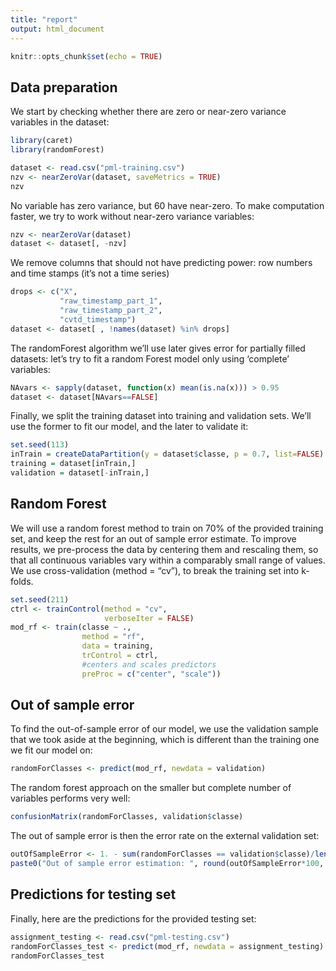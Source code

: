 ```yaml
---
title: "report"
output: html_document
---
```


```r
knitr::opts_chunk$set(echo = TRUE)
```

## Data preparation

We start by checking whether there are zero or near-zero variance variables in the dataset:

```r
library(caret)
library(randomForest)

dataset <- read.csv("pml-training.csv")
nzv <- nearZeroVar(dataset, saveMetrics = TRUE)
nzv
```

No variable has zero variance, but 60 have near-zero. To make computation faster, we try to work without near-zero variance variables:


```r
nzv <- nearZeroVar(dataset)
dataset <- dataset[, -nzv]
```

We remove columns that should not have predicting power: row numbers and time stamps (it's not a time series)

```r
drops <- c("X",
           "raw_timestamp_part_1",
           "raw_timestamp_part_2",
           "cvtd_timestamp")
dataset <- dataset[ , !names(dataset) %in% drops]
```

The randomForest algorithm we'll use later gives error for partially filled datasets: let's try to fit a random Forest model only using 'complete' variables:

```r
NAvars <- sapply(dataset, function(x) mean(is.na(x))) > 0.95
dataset <- dataset[NAvars==FALSE]
```

Finally, we split the training dataset into training and validation sets. We'll use the former to fit our model, and the later to validate it:

```r
set.seed(113)
inTrain = createDataPartition(y = dataset$classe, p = 0.7, list=FALSE)
training = dataset[inTrain,]
validation = dataset[-inTrain,]
```

## Random Forest

We will use a random forest method to train on 70% of the provided training set, and keep the rest for an out of sample error estimate.
To improve results, we pre-process the data by centering them and rescaling them, so that all continuous variables vary within a comparably small range of values.
We use cross-validation (method = "cv"), to break the training set into k-folds.

```r

set.seed(211)
ctrl <- trainControl(method = "cv",
                     verboseIter = FALSE)
mod_rf <- train(classe ~ .,
                method = "rf",
                data = training,
                trControl = ctrl,
                #centers and scales predictors
                preProc = c("center", "scale"))
```

## Out of sample error

To find the out-of-sample error of our model, we use the validation sample that we took aside at the beginning, which is different than the training one we fit our model on:

```r
randomForClasses <- predict(mod_rf, newdata = validation)
```

The random forest approach on the smaller but complete number of variables performs very well:

```r
confusionMatrix(randomForClasses, validation$classe)
```

The out of sample error is then the error rate on the external validation set:

```r
outOfSampleError <- 1. - sum(randomForClasses == validation$classe)/length(validation$classe)
paste0("Out of sample error estimation: ", round(outOfSampleError*100, digits = 2), "%")
```

## Predictions for testing set

Finally, here are the predictions for the provided testing set:

```r
assignment_testing <- read.csv("pml-testing.csv")
randomForClasses_test <- predict(mod_rf, newdata = assignment_testing)
randomForClasses_test
```